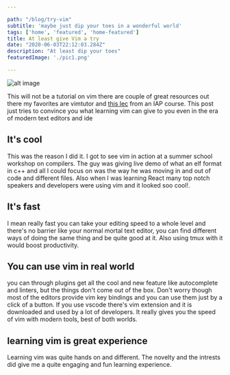 ```yaml
---

path: "/blog/try-vim"
subtitle: 'maybe just dip your toes in a wonderful world'
tags: ['home', 'featured', 'home-featured']
title: At least give Vim a try
date: "2020-06-03T22:12:03.284Z"
description: "At least dip your toes"
featuredImage: './pic1.png'

---
```


![alt image](./pic1.png)

This will not be a tutorial on vim there are couple of great resources out there my favorites are vimtutor and [this lec](https://missing.csail.mit.edu/2020/editors/) from an IAP course. This post just tries to convince you what learning vim can give to you even in the era of modern text editors and ide 

## It's cool 
This was the reason I did it. I got to see vim in action at a summer school workshop on compilers. The guy was giving live demo of what an elf format in c++ and all I could focus on was the way he was moving in and out of code and different files. Also when I was learning React many top notch speakers and developers were using vim and it looked soo cool!. 

## It's fast 
I mean really fast you can take your editing speed to a whole level and there's no barrier like your normal mortal text editor, you can find different ways of doing the same thing and be quite good at it.
Also using tmux with it would boost productivity.

## You can use vim in real world
you can through plugins get all the cool and new feature like autocomplete and linters, but the things don't come out of the box. Don't worry though most of the editors provide vim key bindings and you can use them just by a click of a button. If you use vscode there's vim extension and it is downloaded and used by a lot of developers. It really gives you the speed of vim with modern tools, best of both worlds. 

## learning vim is great experience 
Learning vim was quite hands on and different. The novelty and the intrests did give me a quite engaging and fun learning experience.
